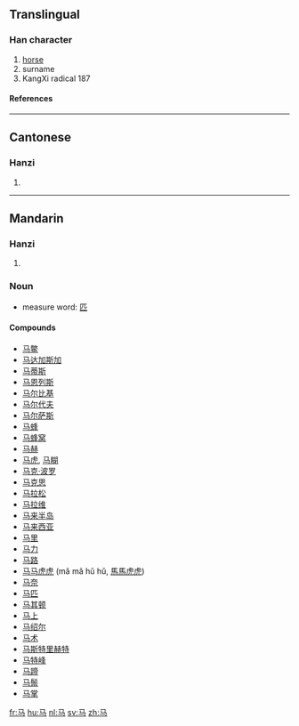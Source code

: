{{see|馬}}<!-- may be replaced by zh-forms -->

==Translingual==
===Han character===
{{Han char|rn=187|rad=马|as=00|sn=3|four=|canj=弓女尸一 (NVSM), 弓心一 (NPM)}}
# [[horse]]
# surname
# KangXi radical 187
====References====
{{Han ref|kx=1447.241|hdz=74539.020|uh=9A6C|ud=39532}}
----
==Cantonese==
===Hanzi===
{{yue-hanzi|jyut=|y=ma5}}
# {{defn|Cantonese}}
----
==Mandarin==
===Hanzi===
{{cmn-hanzi|tra=馬|pin=[[mǎ]] (ma3)|wg=ma<sup>3</sup>}}
# {{defn|Mandarin}}

===Noun===
*measure word: [[匹]]

====Compounds====
*[[马鳖]]
*[[马达加斯加]]
*[[马蒂斯]]
*[[马恩列斯]]
*[[马尔比基]]
*[[马尔代夫]]
*[[马尔萨斯]]
*[[马蜂]]
*[[马蜂窝]]
*[[马赫]]
*[[马虎]], [[马糊]]
*[[马克·波罗]]
*[[马克思]]
*[[马拉松]]
*[[马拉维]]
*[[马来半岛]]
*[[马来西亚]]
*[[马里]]
*[[马力]]
*[[马路]]
*[[马马虎虎]] (mǎ mǎ hǔ hǔ, [[馬馬虎虎]])
*[[马奈]]
*[[马匹]]
*[[马其顿]]
*[[马上]]
*[[马绍尔]]
*[[马术]]
*[[马斯特里赫特]]
*[[马特峰]]
*[[马蹄]]
*[[马鬃]]
*[[马掌]]




[[fr:马]]
[[hu:马]]
[[nl:马]]
[[sv:马]]
[[zh:马]]